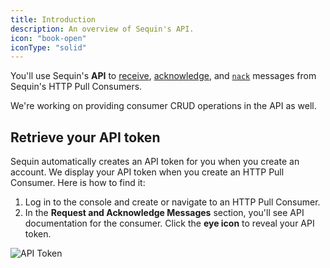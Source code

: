 ```yaml
---
title: Introduction
description: An overview of Sequin's API.
icon: "book-open"
iconType: "solid"
---
```


You'll use Sequin's **API** to [receive](/api/http-pull-consumers/receive), [acknowledge](/api/http-pull-consumers/ack), and [`nack`](/api/http-pull-consumers/nack) messages from Sequin's HTTP Pull Consumers.

<Note>
  We're working on providing consumer CRUD operations in the API as well.
</Note>

## Retrieve your API token

Sequin automatically creates an API token for you when you create an account. We display your API token when you create an HTTP Pull Consumer. Here is how to find it:

1. Log in to the console and create or navigate to an HTTP Pull Consumer.
2. In the **Request and Acknowledge Messages** section, you'll see API documentation for the consumer. Click the **eye icon** to reveal your API token.

<Frame>
  <img src="/images/api/introduction/reveal-api-key.png" alt="API Token" />
</Frame>
